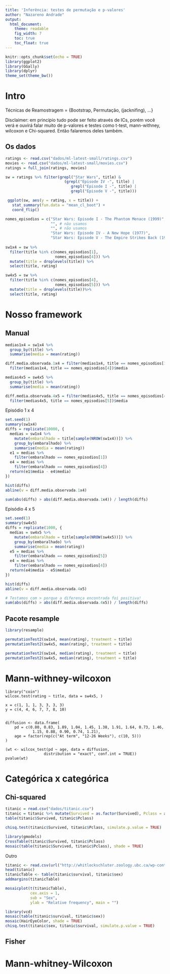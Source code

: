 ```yaml
---
title: 'Inferência: testes de permutação e p-valores'
author: "Nazareno Andrade"
output: 
  html_document:
    theme: readable
    fig_width: 7
    toc: true
    toc_float: true
---
```


```r
knitr::opts_chunk$set(echo = TRUE)
library(ggplot2)
library(GGally)
library(dplyr)
theme_set(theme_bw())
```

# Intro

Técnicas de Reamostragem = {Bootstrap, Permutação, (jacknifing), ...}

Disclaimer: em princípio tudo pode ser feito através de ICs, porém você verá e ouvirá falar muito de p-valores e testes como t-test, mann-withney, wilcoxon e Chi-squared. Então falaremos deles também. 

## Os dados

```r
ratings <- read.csv("dados/ml-latest-small/ratings.csv")
movies <- read.csv("dados/ml-latest-small/movies.csv")
ratings = full_join(ratings, movies)

sw = ratings %>% filter(grepl("Star Wars", title) & 
                          (grepl("Episode IV -", title) | 
                             grepl("Episode I -", title) | 
                             grepl("Episode V -", title)))

 ggplot(sw, aes(y = rating, x = title)) + 
   stat_summary(fun.data = "mean_cl_boot") + 
   coord_flip()

nomes_episodios = c("Star Wars: Episode I - The Phantom Menace (1999)", 
                    "", # não usamos
                    "", # não usamos
                    "Star Wars: Episode IV - A New Hope (1977)", 
                    "Star Wars: Episode V - The Empire Strikes Back (1980)")
 
sw1x4 = sw %>% 
  filter(title %in% c(nomes_episodios[1], 
                      nomes_episodios[4])) %>% 
  mutate(title = droplevels(title)) %>% 
  select(title, rating)

sw4x5 = sw %>% 
  filter(title %in% c(nomes_episodios[4], 
                      nomes_episodios[5])) %>% 
  mutate(title = droplevels(title))%>% 
  select(title, rating)

```

# Nosso framework

## Manual

```r
medias1x4 = sw1x4 %>% 
  group_by(title) %>% 
  summarise(media = mean(rating))

diff.media.observada.1x4 = filter(medias1x4, title == nomes_episodios[1])$media - 
  filter(medias1x4, title == nomes_episodios[4])$media

medias4x5 = sw4x5 %>% 
  group_by(title) %>% 
  summarise(media = mean(rating))

diff.media.observada.4x5 = filter(medias4x5, title == nomes_episodios[4])$media - 
  filter(medias4x5, title == nomes_episodios[5])$media
```

Episódio 1 x 4

```r
set.seed(1)
summary(sw1x4)
diffs = replicate(10000, {
  medias = sw1x4 %>% 
    mutate(embaralhado = title[sample(NROW(sw1x4))]) %>% 
    group_by(embaralhado) %>% 
    summarise(media = mean(rating))
  e1 = medias %>% 
    filter(embaralhado == nomes_episodios[1])
  e4 = medias %>% 
    filter(embaralhado == nomes_episodios[4])
  return(e1$media - e4$media)
})

hist(diffs)
abline(v = diff.media.observada.1x4)

sum(abs(diffs) > abs(diff.media.observada.1x4)) / length(diffs)
```

Episódio 4 x 5

```r
set.seed(1)
summary(sw4x5)
diffs = replicate(1000, {
  medias = sw4x5 %>% 
    mutate(embaralhado = title[sample(NROW(sw4x5))]) %>% 
    group_by(embaralhado) %>% 
    summarise(media = mean(rating))
  e5 = medias %>% 
    filter(embaralhado == nomes_episodios[5])
  e4 = medias %>% 
    filter(embaralhado == nomes_episodios[4])
  return(e4$media - e5$media)
})

hist(diffs)
abline(v = diff.media.observada.4x5)

# Testamos com > porque a diferença encontrada foi positiva!
sum(abs(diffs) > abs(diff.media.observada.4x5)) / length(diffs)
```

 
## Pacote resample

```r
library(resample)

permutationTest2(sw1x4, mean(rating), treatment = title)
permutationTest2(sw4x5, mean(rating), treatment = title)

permutationTest2(sw1x4, median(rating), treatment = title)
permutationTest2(sw4x5, median(rating), treatment = title)
```

# Mann-withney-wilcoxon

```rt
library("coin")
wilcox.test(rating ~ title, data = sw4x5, )

x = c(1, 1, 1, 3, 3, 3, 3)
y = c(4, 4, 6, 7, 7, 8, 10)


diffusion <- data.frame(
    pd = c(0.80, 0.83, 1.89, 1.04, 1.45, 1.38, 1.91, 1.64, 0.73, 1.46,
            1.15, 0.88, 0.90, 0.74, 1.21),
    age = factor(rep(c("At term", "12-26 Weeks"), c(10, 5)))
)

(wt <- wilcox_test(pd ~ age, data = diffusion,
                 distribution = "exact", conf.int = TRUE))
pvalue(wt)

```


# Categórica x categórica

## Chi-squared

```r
titanic = read.csv("dados/titanic.csv")
titanic = titanic %>% mutate(Survived = as.factor(Survived), Pclass = as.factor(Pclass))
table(titanic$Survived, titanic$Pclass)

chisq.test(titanic$Survived, titanic$Pclass, simulate.p.value = TRUE)

library(gmodels)
CrossTable(titanic$Survived, titanic$Pclass)
mosaic(table(titanic$Survived, titanic$Pclass), shade = TRUE)
```

Outro

```r
titanic <- read.csv(url("http://whitlockschluter.zoology.ubc.ca/wp-content/data/chapter09/chap09f1.1Titanic.csv"))
head(titanic)
titanicTable <- table(titanic$survival, titanic$sex)
addmargins(titanicTable)

mosaicplot(t(titanicTable), 
           cex.axis = 1, 
           sub = "Sex", 
           ylab = "Relative frequency", main = "")

library(vcd)
mosaic(table(titanic$survival, titanic$sex))
mosaic(HairEyeColor, shade = TRUE)
chisq.test(titanic$sex, titanic$survival, simulate.p.value = TRUE)
```


## Fisher

# Mann-whitney-Wilcoxon